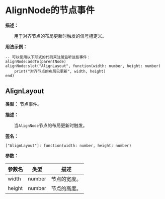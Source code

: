 
# AlignNode的节点事件

**描述：**

&emsp;&emsp;用于对齐节点的布局更新时触发的信号槽定义。

**用法示例：**
```tl
-- 可以使用以下形式的代码来注册监听这些事件：
alignNode:addTo(parentNode)
alignNode:slot("AlignLayout", function(width: number, height: number)
	print("对齐节点的布局已更新", width, height)
end)
```

## AlignLayout

**类型：** 节点事件。

**描述：**

&emsp;&emsp;当`AlignNode`节点的布局更新时触发。

**签名：**
```tl
["AlignLayout"]: function(width: number, height: number)
```

**参数：**

| 参数名 | 类型 | 描述 |
| --- | --- | --- |
| width | number | 节点的宽度。 |
| height | number | 节点的高度。 |